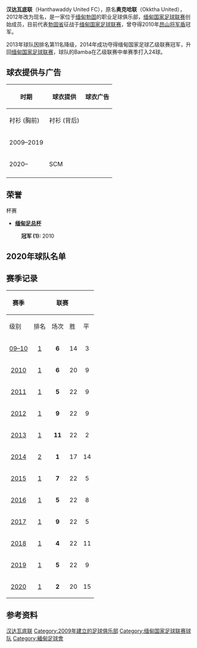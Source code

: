 {{Infobox football club
| clubname  = 漢達瓦底聯<br/><small>Hanthawaddy United FC</small>
| image     = File:Hanthawaddy_United_logo.jpg
| fullname  = ဟံသာဝတီ ယူနိုက်တက် ဘောလုံး အသင်း
| nickname  = The Shelducks <br /> ''( ဟင်္သာ)''
| founded   = {{Start date and age|2009}}
| ground    = [[勃固|勃固]]，[[皇家体育场|皇家体育场]]
| capacity  = 4,000
| region    = [[Bago_Division|Bago Division]]
| owner     = Aung Moe Kyaw<ref name=mt-1>{{cite journal|url=http://www.mmtimes.com/no461/sport01.htm |title=New era for football |author=Han Oo Khin |date=March 9–15, 2009 |work=[[The_Myanmar_Times|The Myanmar Times]] |archive-url=https://web.archive.org/web/20120215122240/http://www.mmtimes.com/no461/sport01.htm |archive-date=February 15, 2012 }}</ref>
| mgrtitle  = 主教練
| manager   = U {{link-en|Myo Min Tun}}
| captain   =  
| league    = [[緬甸國家足球聯賽|緬甸國家足球聯賽]]
| season    = [[2020年緬甸國家足球聯賽|2020]]
| position  = 緬甸聯，第 2 名
| socks1 = 
| shorts2 = 
| shorts1 = 
| rightarm2 = 
| rightarm1 = 
| body2 = 
| pattern_so1 = 
| body1 = 
| leftarm3 = 
| leftarm2 = 
| leftarm1 = 
| pattern_so3 = 
| pattern_so2 = 
| pattern_b1 = 
| pattern_sh3 = 
| pattern_sh2 = 
| pattern_sh1 = 
| pattern_ra3 = 
| pattern_ra2 = 
| pattern_ra1 = 
| pattern_b3 = 
| pattern_b2 = 
| pattern_la3 = 
| pattern_la2 = 
| pattern_la1 = 
| kit_alt3 = 
| kit_alt2 = 
| kit_alt1 = 
| socks2 = 
}}

'''汉达瓦底联'''（Hanthawaddy United FC），原名'''奥克哈联'''（Okktha United），2012年改为现名，是一家位于[[缅甸|缅甸]][[勃固|勃固]]的职业足球俱乐部，[[缅甸国家足球联赛|缅甸国家足球联赛]]创始成员，目前代表[[勃固省|勃固省]]征战于[[缅甸国家足球联赛|缅甸国家足球联赛]]，曾夺得2010年[[昂山将军盾|昂山将军盾]]冠军。

2013年球队因排名第11名降级，2014年成功夺得缅甸国家足球乙级联赛冠军，升回[[缅甸国家足球联赛|缅甸国家足球联赛]]，球队的Bamba在乙级联赛中单赛季打入24球。

==球衣提供与广告==
{| class="wikitable" style="text-align:center;border:none;"
|-
!rowspan=2|时期
!rowspan=2|球衣提供
!colspan=2|球衣广告
|-
!衬衫 (胸前)
!衬衫 (背后)
|-
|align=left|2009–2019
|{{link-en|FBT|FBT (company)}}
|rowspan=2|{{link-en|Grand Royal|International Beverages Trading}}
| 
|-
|align=left|2020–
| SCM 
|[[友邦保险|友邦保险]]
|-
|}

==荣誉==
;杯赛
* ''' [[缅甸足总杯|缅甸足总杯]]'''
:'''冠军 (1):''' 2010

==2020年球队名单==
{{Updated| Jan 2020}}
{{Fs start}}
{{Fs player|no=1|nat=MYA|name=Chit Moe Set|pos=GK}}
{{Fs player|no=2|nat=MYA|name=[[Nan_Wai_Min|Nan Wai Min]]|pos=DF}}
{{Fs player|no=3|nat=MYA|name=Aung Myo Thet|pos=DF}}
{{Fs player|no=4|nat=MYA|name=Thant Zin win|pos=DF}}
{{Fs player|no=5|nat=MYA|name=[[Aung_Moe_Htwe|Aung Moe Htwe]]|pos=MF}}
{{Fs player|no=7|nat=MYA|name=[[Aung_Hlaing_Win|Aung Hlaing Win]]|pos=MF}}
{{Fs player|no=8|nat=MYA|name=Thura Moe|pos=MF}}
{{Fs player|no=9|nat=MYA|name=[[Myo_Zaw_Oo|Myo Zaw Oo]]|pos=MF}}
{{Fs player|no=10|nat=MYA|name=Htet Lin Lin|pos=MF}}
{{Fs player|no=11|nat=MYA|name=Aung Myo Thura|pos=FW}}
{{Fs player|no=12|nat=MYA|name=Nyi Nyi Aung(1)|pos=DF}}
{{Fs player|no=13|nat=MYA|name=Htoo Nay Aung|pos=DF}}
{{Fs player|no=14|nat=MYA|name=[[Yan_Naing_Aung|Yan Naing Aung]]|pos=MF}}
{{Fs player|no=15|nat=MYA|name=Aung Aung Oo|pos=FW}}
{{Fs player|no=16|nat=MYA|name=Shwe Hlaing Win|pos=DF}}
{{Fs player|no=17|nat=MYA|name=[[Lar_Din_Maw_Yar|Lar Din Maw Yar]]|pos=MF|other=[[Vice_Captain_(association_football)|Vice Captain]]}}
{{Fs player|no=18|nat=MYA|name=Nyi Nyi Aung(2)|pos=FW}}
{{Fs mid}}
{{Fs player|no=19|nat=MYA|name=[[Hein_Htet_Aung|Hein Htet Aung]]|pos=MF}}
{{Fs player|no=20|nat=MYA|name=Ko Ko Naing|pos=GK|other=[[Captain_(association_football)|Captain]]}}
{{Fs player|no=21|nat=MYA|name=Han Win Aung|pos=DF}}
{{Fs player|no=22|nat=MYA|name=Kyaw Naing Myint|pos=DF}}
{{Fs player|no=23|nat=MYA|name=Thet Aung|pos=MF}}
{{Fs player|no=24|nat=CIV|name=[[Donald_Bissa|Donald Bissa]]|pos=FW}}
{{Fs player|no=25|nat=MYA|name=Wai Yan Myo|pos=DF}}
{{Fs player|no=26|nat=MYA|name=Bo Bo Naing|pos=MF}}
{{Fs player|no=27|nat=MYA|name=Pai Moe Wai|pos=MF}}
{{Fs player|no=25|nat=MYA|name=John Babu|pos=DF}}
{{Fs player|no=30|nat=MYA|name=Pyae Phyo Aung|pos=GK}}
{{Fs player|no=40|nat=NGR|name=[[Francis_Emeka|Francis Emeka]]|pos=FW}}
{{Fs player|no=44|nat=CIV|name=[[Kekere_Moukailou|Kekere Moukailou]]|pos=DF}}
{{Fs end}}
==赛季记录==
{|class="wikitable"
|- style="background:#efefef;"
! rowspan="2" | 赛季
! colspan="9" | 联赛
! rowspan="2" | [[昂山将军盾|昂山将军盾]]
! colspan="2" | 最佳射手
! rowspan="2" | 主教练
|-
! 级别
! 排名
! 场次
! 胜
! 平
! 负
! 进球
! 失球
! 积分
! 球员
! 进球数
|-
|align=center|[[2009年至2010年缅甸国家足球联赛|09–10]]
|align=center|[[缅甸国家足球联赛|1]]
|align=center|'''6'''
|align=center|14
|align=center|3
|align=center|6
|align=center|5
|align=center|11
|align=center|20
|align=center|'''15'''
|align=center|
|align=center|
|align=center|
|align=center|
|-
|align=center|[[2010年缅甸国家足球联赛|2010]]
|align=center|[[缅甸国家足球联赛|1]]
|align=center|'''6'''
|align=center|20
|align=center|9
|align=center|3
|align=center|8
|align=center|34
|align=center|34
|align=center|'''30'''
|align=center|
|align=center|
|align=center|
|align=center|
|-
|align=center|[[2011年缅甸国家足球联赛|2011]]
|align=center|[[缅甸国家足球联赛|1]]
|align=center|'''5'''
|align=center|22
|align=center|9
|align=center|6
|align=center|7
|align=center|27
|align=center|26
|align=center|'''33'''
|align=center|
|align=center|
|align=center|
|align=center|
|-
|align=center|[[2012年缅甸国家足球联赛|2012]]
|align=center|[[缅甸国家足球联赛|1]]
|align=center|'''9'''
|align=center|22
|align=center|9
|align=center|7
|align=center|10
|align=center|28
|align=center|30
|align=center|'''34'''
|align=center| 
|align=center| 
|align=center| 
|align=center| {{flagicon|MYA}} Win Tun
|-
|align=center|[[2013年缅甸国家足球联赛|2013]]
|align=center|[[缅甸国家足球联赛|1]]
|align=center|'''11'''
|align=center|22
|align=center|2
|align=center|8
|align=center|12
|align=center|21
|align=center|39
|align=center|'''14'''
|align=center|  
|align=center|
|align=center|
|align=center| {{flagicon|MYA}} Ngwe Tun
|-
|align=center|[[2014年缅甸足球乙级联赛|2014]]
|align=center|[[缅甸足球乙级联赛|2]]
|align=center|'''1'''
|align=center|17
|align=center|14
|align=center|8
|align=center|0
|align=center|48
|align=center|1
|align=center|'''45'''
|align=center| 
|align=center|{{flagicon|NGR}} Bamba
|align=center|6
|align=center|
|-
|align=center|[[2015年缅甸国家足球联赛|2015]]
|align=center|[[缅甸国家足球联赛|1]]
|align=center|'''7'''
|align=center|22
|align=center|5
|align=center|9
|align=center|8
|align=center|25
|align=center|26
|align=center|'''24'''
|align=center| 
|align=center| 
|align=center| 
|align=center|{{flagicon|MYA}} Ngwe Tun
|-
|align=center|[[2016年缅甸国家足球联赛|2016]]
|align=center|[[缅甸国家足球联赛|1]]
|align=center|'''5'''
|align=center|22
|align=center|8
|align=center|6
|align=center|8
|align=center|31
|align=center|32
|align=center|'''30'''
|align=center| 
|align=center|{{flagicon|NGR}} Bamba Gaoussou
|align=center|10
|align=center|{{flagicon|MYA}} Ngwe Tun
|-
|align=center|[[2017年缅甸国家足球联赛|2017]]
|align=center|[[缅甸国家足球联赛|1]]
|align=center|'''9'''
|align=center|22
|align=center|5
|align=center|8
|align=center|9
|align=center|30
|align=center|37
|align=center|'''23'''
|align=center| 
|align=center|{{flagicon|BRA}} Marcio Gomes
|align=center|15
|align=center|{{flagicon|MYA}} Zaw Min Htut
|-
|align=center|[[2018年缅甸国家足球联赛|2018]]
|align=center|[[缅甸国家足球联赛|1]]
|align=center|'''4'''
|align=center|22
|align=center|11
|align=center|3
|align=center|8
|align=center|36
|align=center|23
|align=center|'''36'''
|align=center|[[2018年昂山将军盾|半决赛]]
|align=center|{{flagicon|Uganda}} [[Joseph_Mpande|Joseph Mpande]]
|align=center| 18
|align=center| {{flagicon|MYA}} Win Min Zaw
|-
|align=center|[[2019年缅甸国家足球联赛|2019]]
|align=center|[[缅甸国家足球联赛|1]]
|align=center|'''5'''
|align=center|22
|align=center|9
|align=center|5
|align=center|8
|align=center|28
|align=center|27
|align=center|'''32'''
|align=center|[[2019年昂山将军盾|决赛]]
|align=center|{{flagicon|Ghana}} Mark Sekyi
|align=center| 6
|align=center|{{flagicon|MYA}} Nger Tun
|-
|align=center|[[2020年缅甸国家足球联赛|2020]]
|align=center|[[缅甸国家足球联赛|1]]
|  style="text-align:center; background:'silver;"|'''2'''
|align=center|20
|align=center|15
|align=center|2
|align=center|3
|align=center|49
|align=center|19
|align=center|'''47'''
|align=center| 
|align=center|{{flagicon|CIV}} [[Donald_Bissa|Donald Bissa]] & {{flagicon|NGR}} [[Francis_Emeka|Francis Emeka]]
|align=center| 13
|align=center|{{flagicon|MYA}} [[Myo_Min_Tun|Myo Min Tun]]
|}

==参考资料==
{{Reflist}}

[[Category:汉达瓦底联|]]
[[Category:2009年建立的足球俱乐部|Category:2009年建立的足球俱乐部]]
[[Category:缅甸国家足球联赛球队|Category:缅甸国家足球联赛球队]]
[[Category:緬甸足球會|Category:緬甸足球會]]